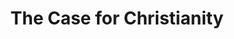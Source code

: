 ---
title: "The Case for Christianity"
subtitle: ""
creator: "C. S. Lewis"
categories: ["books"]
featuredImage: "../src/assets/images/item/books/DSC02879.png"
views: ["../src/assets/images/item/books/DSC02879.png"]
nextItem: []
---
